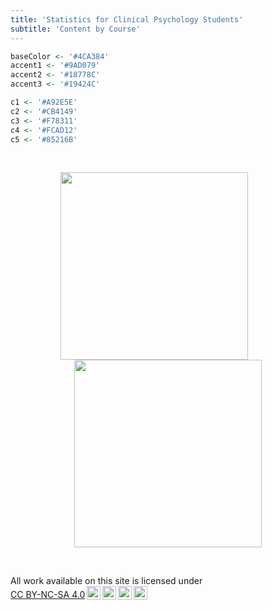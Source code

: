 ```yaml
---
title: 'Statistics for Clinical Psychology Students'
subtitle: 'Content by Course'
---
```


<link href="css/style.css" rel="stylesheet"></link> 

```r
baseColor <- '#4CA384'
accent1 <- '#9AD079'
accent2 <- '#18778C'
accent3 <- '#19424C'

c1 <- '#A92E5E'
c2 <- '#CB4149'
c3 <- '#F78311'
c4 <- '#FCAD12'
c5 <- '#85216B'
```

</br>

<p align='center'>
<a href = "https://mtruelovehill.github.io/PsychologicalResearchMethods">
<img src = 'https://mtruelovehill.github.io/images/PRMimg.png' style = 'margin-right:45px' width = '300px'>
</a>
<a href = "https://mtruelovehill.github.io/InferentialStatisticsinAppliedPsychology">
<img src = 'https://mtruelovehill.github.io/images/ISAPimg.png' width = '300px'>
</a>
</p>

<br>


<p xmlns:cc="http://creativecommons.org/ns#" xmlns:dct="http://purl.org/dc/terms/"><span property="dct:title">All work available on this site</span> is licensed under <a href="https://creativecommons.org/licenses/by-nc-sa/4.0/?ref=chooser-v1" target="_blank" rel="license noopener noreferrer" style="display:inline-block;">CC BY-NC-SA 4.0<img style="height:22px!important;margin-left:3px;vertical-align:text-bottom;" src="https://mirrors.creativecommons.org/presskit/icons/cc.svg?ref=chooser-v1" alt=""><img style="height:22px!important;margin-left:3px;vertical-align:text-bottom;" src="https://mirrors.creativecommons.org/presskit/icons/by.svg?ref=chooser-v1" alt=""><img style="height:22px!important;margin-left:3px;vertical-align:text-bottom;" src="https://mirrors.creativecommons.org/presskit/icons/nc.svg?ref=chooser-v1" alt=""><img style="height:22px!important;margin-left:3px;vertical-align:text-bottom;" src="https://mirrors.creativecommons.org/presskit/icons/sa.svg?ref=chooser-v1" alt=""></a></p> 